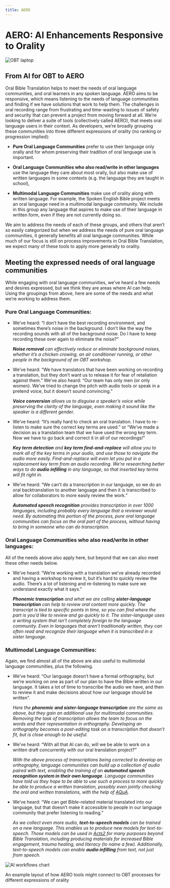 ```yaml
---
title: AERO
---
```


# AERO: AI Enhancements Responsive to Orality

<div style={{ display: 'flex', justifyContent: 'center', alignItems: 'center' }}>
  <img src="/img/audio-laptop.jpg" alt="OBT laptop" style={{ width: '50%' }} />
</div>

## From AI for OBT to AERO

Oral Bible Translation helps to meet the needs of oral language communities, 
and oral learners in any spoken language. AERO aims to be responsive, 
which means listening to the needs of language communities and finding if we have solutions 
that work to help them. The challenges in oral recording range from frustrating and time-wasting 
to issues of safety and security that can prevent a project from moving forward at all. 
We’re looking to deliver a suite of tools (collectively called AERO), 
that meets oral language users in their context. 
As developers, we’re broadly grouping these communities into three different expressions of orality 
(no ranking or progression implied):

<ul>
    <li>
        <p>
            <b>Pure Oral Language Communities</b> prefer to use their language only orally and for whom 
            preserving their tradition of oral language use is important.
        </p>
    </li>
    <li>
        <p>
            <b>Oral Language Communities who also read/write in other languages</b> use the language 
            they care about most orally, but also make use of written languages in some contexts 
            (e.g. the language they are taught in school),
        </p>
    </li>
    <li>
        <p>
            <b>Multimodal Language Communities</b> make use of orality along with written language. 
            For example, the Spoken English Bible project meets an oral language need 
            in a multimodal language community.  We include in this group any language 
            that aspires to make use of their language in written form, even if they are not currently doing so.
        </p>
    </li>
</ul>

We aim to address the needs of each of these groups, and others that aren’t so easily categorized 
but when we address the needs of pure oral language communities, 
it generally benefits all oral language communities. 
While much of our focus is still on process improvements in Oral Bible Translation, 
we expect many of these tools to apply more generally to orality.

## Meeting the expressed needs of oral language communities

While engaging with oral language communities, we’ve heard a few needs and desires expressed, 
but  we think they are areas where AI can help. Using the groupings from above, 
here are some of the needs and what we’re working to address them. 


    
<h3>Pure Oral Language Communities:</h3>

<ul>
    <li>
        We’ve heard: “I don’t have the best recording environment, 
        and sometimes there’s noise in the background. 
        I don’t like the way the recording sounds with all of the background noise. 
        Do I have to keep recording these over again to eliminate the noise?” 
        <p class='primary-dark'><i>
            <b>Noise removal</b> can effectively reduce or eliminate background noises, 
            whether it’s a chicken crowing, an air conditioner running, 
            or other people in the background of an OBT workshop.
        </i></p>
    </li>
    <li>
        We’ve heard: “We have translators that have been working on recording a translation, 
        but they don’t want us to release it for fear of retaliation against them.” 
        We’ve also heard: “Our team has only men (or only women). 
        We’ve tried to change the pitch with audio tools or speak in a pretend voice, 
        but it doesn’t sound convincing.” 
        <p class='primary-dark'><i>
            <b>Voice conversion</b> allows us to disguise a speaker’s voice while preserving the clarity 
            of the language, even making it sound like the speaker is a different gender.
        </i></p>
    </li>
    <li>
        We’ve heard: “It’s really hard to check an oral translation. 
        I have to re-listen to make sure the correct key terms are used.” 
        or “We’ve made a decision as a translation team that we have used the wrong key term. 
        Now we have to go back and correct it in all of our recordings!”
        <p class='primary-dark'><i> 
            <b>Key term detection</b> and <b>key term find-and-replace</b> will allow you to mark 
            all of the key terms in your audio, and use those to navigate the audio more easily. 
            Find-and-replace will even let you put in a replacement key term from an audio recording. 
            We’re researching better ways to do <b>audio infilling</b> in any language, 
            so that inserted key terms will fit right in.
        </i></p>
    </li>
    <li>
        We’ve heard: “We can’t do a transcription in our language, 
        so we do an oral backtranslation to another language 
        and then it is transcribed to allow for collaborators to more easily review the work.”
        <p class='primary-dark'><i> 
            <b>Automated speech recognition</b> provides transcription in over 1000 languages, 
            including probably every language that a reviewer would need. 
            By automating this portion of the process, pure oral language communities can focus 
            on the oral part of the process, without having to bring in someone who can do transcription.
        </i></p>
    </li>
</ul>

<h3>Oral Language Communities who also read/write in other languages:</h3>

All of the needs above also apply here, but beyond that we can also meet these other needs below.

<ul>
    <li>
        We’ve heard: “We’re working with a translation we’ve already recorded and having a workshop 
        to review it, but it’s hard to quickly review the audio. 
        There’s a lot of listening and re-listening to make sure we understand exactly what it says.” 
        <p class='primary-dark'><i>  
            <b>Phonemic transcription</b> and what we are calling <b>sister-language transcription</b> 
            can help to review oral content more quickly. The transcript is tied to specific points in time, 
            so you can find where the part is you’d like to review and go quickly to it. 
            The sister-language uses a writing system that isn’t completely foreign to the language community. 
            Even in languages that aren’t traditionally written, 
            they can often read and recognize their language when it is transcribed in a sister language.
        </i></p>
    </li>
</ul>

<h3>Multimodal Language Communities:</h3>

Again, we find almost all of the above are also useful to multimodal language communities, plus the following.

<ul>
    <li>
        We’ve heard: “Our language doesn’t have a formal orthography, but we’re working on one 
        as part of our plan to have the Bible written in our language. 
        It takes a lot of time to transcribe the audio we have, and then to review it and make decisions 
        about how our language should be written”. 
        <p class='primary-dark'><i>
            Here the <b>phonemic and sister-language transcription</b> are the same as above, 
            but they gain an additional use for multimodal communities. 
            Removing the task of transcription allows the team to focus on the words 
            and their representation in orthography. Developing an orthography becomes 
            a post-editing task on a transcription that doesn’t fit, but is close enough to be useful.
        </i></p>
    </li>
    <li>
        We’ve heard: “With all that AI can do, will we be able to work on a written draft 
        concurrently with our oral translation project?” 
        <p class='primary-dark'><i>
            With the above process of transcriptions being corrected to develop an orthography, 
            language communities can build up a collection of audio paired with text, 
            enabling the training of an <b>automated speech recognition system in their own language</b>. 
            Language communities have told us they hope to be able to use such a process 
            to more quickly be able to produce a written translation, 
            possibly even jointly checking the oral and written translations, with the help 
            of <u><a href="/projects/AQuA" target="_blank">AQuA</a></u>.
        </i></p>
    </li>
    <li>
        We’ve heard: “We can get Bible-related material translated into our language, 
        but that doesn’t make it accessible to people in our language community 
        that prefer listening to reading.” 
        <p class='primary-dark'><i>
            As we collect even more audio, <b>text-to-speech models</b> can be trained on a new language. 
            This enables us to produce new models for text-to-speech. 
            Those models can be used 
            in <u><a href="/projects/acts2" target="_blank">Acts2</a></u> for 
            many purposes beyond Bible Translation, 
            including producing materials for increased Bible engagement, trauma healing, 
            and literacy (to name a few). Additionally, 
            text-to-speech models can enable <b>audio infilling</b> from text, not just from speech.
        </i></p>
    </li>
</ul>

<div style={{ display: 'flex', justifyContent: 'center', alignItems: 'center' }}>
  <img src="/img/AI_workflows_brighter.drawio(1).png" alt="AI workflows chart" style={{ width: '80%', marginBottom: '10px' }} />
</div>

<p class="caption">
    An example layout of how AERO tools might connect to OBT processes for different expressions of orality
</p>


